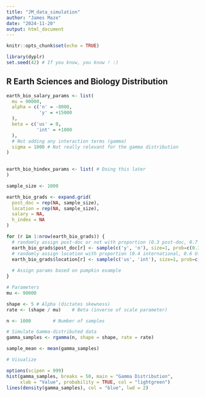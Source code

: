 ```yaml
---
title: "JM_data_simulation"
author: "James Maze"
date: "2024-11-20"
output: html_document
---
```


```r
knitr::opts_chunk$set(echo = TRUE)

library(dyplr)
set.seed(42) # If you know, you know ! :)

```

## R Earth Sciences and Biology Distribution


```r

earth_bio_salary_params <- list(
  mu = 90000,
  alpha = c('n' = -8000,
            'y' = +15000
  ),
  beta = c('us' = 0,
           'int' = +1000
  ),
  # Not adding any interaction terms (gamma)
  sigma = 1000 # Not really relevant for the gamma distribution
)
  

earth_bio_hindex_params <- list( # Doing this later
)

```

```r
sample_size <- 1000

earth_bio_grads <- expand.grid(
  post_doc = rep(NA, sample_size), 
  location = rep(NA, sample_size),
  salary = NA,
  h_index = NA
)

for (r in 1:nrow(earth_bio_grads)) {
  # randomly assign post-doc or not with proportion (0.3 post-doc, 0.7 not)
  earth_bio_grads$post_doc[r] <- sample(c('y', 'n'), size=1, prob=c(0.3, 0.7))
  # randomly assign location with proportion (0.4 international, 0.6 U.S.)
  earth_bio_grads$location[r] <- sample(c('us', 'int'), size=1, prob=c(0.4, 0.6))
  
  # Assign params based on pumpkin example
}

```


```r
# Parameters
mu <- 90000

shape <- 5 # Alpha (dictates skewness)
rate <- (shape / mu)    # Beta (inverse of scale parameter)

n <- 1000        # Number of samples

# Simulate Gamma-distributed data
gamma_samples <- rgamma(n, shape = shape, rate = rate)

sample_mean <- mean(gamma_samples)

# Visualize

options(scipen = 999)
hist(gamma_samples, breaks = 50, main = "Gamma Distribution",
     xlab = "Value", probability = TRUE, col = "lightgreen")
lines(density(gamma_samples), col = "blue", lwd = 2)

```






